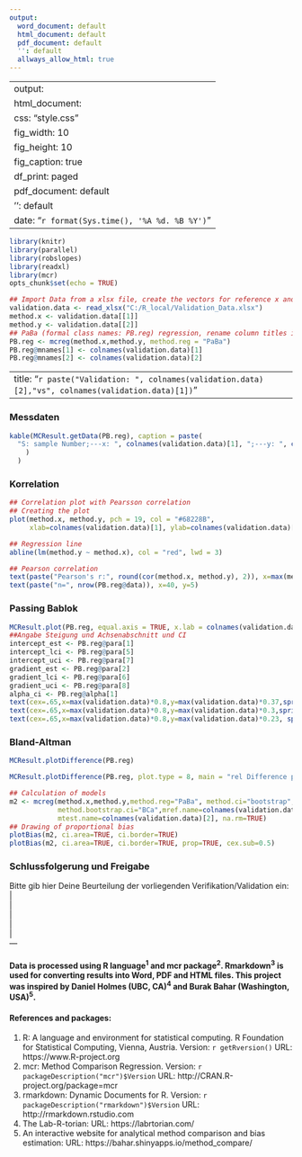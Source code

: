 ```yaml
---
output:
  word_document: default
  html_document: default
  pdf_document: default
  '': default
  allways_allow_html: true
---
```


---
output:
  html_document:
    css: "style.css"
    fig_width: 10
    fig_height: 10
    fig_caption: true
    df_print: paged
  pdf_document: default
  '': default
date: "`r format(Sys.time(), '%A %d. %B %Y')`"
---

```r
library(knitr)
library(parallel)
library(robslopes)
library(readxl)
library(mcr)
opts_chunk$set(echo = TRUE)
```

<!-- Prepare libraries and import data from Excel -->

<!-- create vectors method.x and method.y, run Passing Bablok regression -->

<!-- change column names in PB.reg@mnames to prepare for dynamic title-, axis- & legend labels-->

```r

## Import Data from a xlsx file, create the vectors for reference x and test y
validation.data <- read_xlsx("C:/R_local/Validation_Data.xlsx")
method.x <- validation.data[[1]]
method.y <- validation.data[[2]]
## PaBa (formal class names: PB.reg) regression, rename column titles in PB.reg@mnames
PB.reg <- mcreg(method.x,method.y, method.reg = "PaBa")
PB.reg@mnames[1] <- colnames(validation.data)[1]
PB.reg@mnames[2] <- colnames(validation.data)[2]

```

---
title: "`r paste("Validation: ", colnames(validation.data)[2],"vs", colnames(validation.data)[1])`"
---

### Messdaten

```r
kable(MCResult.getData(PB.reg), caption = paste(
  "S: sample Number;---x: ", colnames(validation.data)[1], ";---y: ", colnames(validation.data)[2]
    )
  )
```

### Korrelation

<!-- Pearsson correlation and plot, sample number n from PB.reg@data -->

```r

## Correlation plot with Pearsson correlation
## Creating the plot
plot(method.x, method.y, pch = 19, col = "#68228B", 
     xlab=colnames(validation.data)[1], ylab=colnames(validation.data)[2])

## Regression line
abline(lm(method.y ~ method.x), col = "red", lwd = 3)

## Pearson correlation
text(paste("Pearson's r:", round(cor(method.x, method.y), 2)), x=max(method.x)*0.8, y=max(method.y)*0.3)
text(paste("n=", nrow(PB.reg@data)), x=40, y=5)

```

### Passing Bablok

<!-- Passing Bablok Plot mit Steigung, Achsenabschnitt, Spearman's correlation  -->

```r

MCResult.plot(PB.reg, equal.axis = TRUE, x.lab = colnames(validation.data)[1], y.lab = colnames(validation.data)[2], points.col = "#68228B", points.pch = 19, ci.area = TRUE, ci.area.col = "#0000FF50", main = paste("Validation", colnames(validation.data)[2], "vs", colnames(validation.data)[1]), sub = "", add.cor = TRUE, cor.method = "spearman", add.grid = FALSE, points.cex = 1)
##Angabe Steigung und Achsenabschnitt und CI
intercept_est <- PB.reg@para[1]
intercept_lci <- PB.reg@para[5]
intercept_uci <- PB.reg@para[7]
gradient_est <- PB.reg@para[2]
gradient_lci <- PB.reg@para[6]
gradient_uci <- PB.reg@para[8]
alpha_ci <- PB.reg@alpha[1]
text(cex=.65,x=max(validation.data)*0.8,y=max(validation.data)*0.37,sprintf("Gradient : %4.2f (%4.2f - %4.2f)", gradient_est, gradient_lci, gradient_uci))
text(cex=.65,x=max(validation.data)*0.8,y=max(validation.data)*0.3,sprintf("Intercept : %4.2f (%4.2f - %4.2f)", intercept_est, intercept_lci, intercept_uci))
text(cex=.65,x=max(validation.data)*0.8,y=max(validation.data)*0.23, sprintf("Alpha : %4.2f", alpha_ci))

```

### Bland-Altman

```r
MCResult.plotDifference(PB.reg)
```

```r

MCResult.plotDifference(PB.reg, plot.type = 8, main = "rel Difference plot")
```

```r
## Calculation of models
m2 <- mcreg(method.x,method.y,method.reg="PaBa", method.ci="bootstrap",
            method.bootstrap.ci="BCa",mref.name=colnames(validation.data)[1],
            mtest.name=colnames(validation.data)[2], na.rm=TRUE)
## Drawing of proportional bias
plotBias(m2, ci.area=TRUE, ci.border=TRUE)
plotBias(m2, ci.area=TRUE, ci.border=TRUE, prop=TRUE, cex.sub=0.5)
```


### Schlussfolgerung und Freigabe

<!-- User Input zur Beurteilung und Freigabe -->

Bitte gib hier Deine Beurteilung der vorliegenden Verifikation/Validation ein:  
|  
|  
|  
|  
|  
---

#### Data is processed using R language^1^ and mcr package^2^.  Rmarkdown^3^ is used for converting results into Word, PDF and HTML files. This project was inspired by Daniel Holmes (UBC, CA)^4^ and Burak Bahar (Washington, USA)^5^.

#### References and packages:

1. R: A language and environment for statistical computing. R Foundation for Statistical Computing, Vienna, Austria. Version: `r getRversion()` URL: https://www.R-project.org
2. mcr: Method Comparison Regression. Version: `r packageDescription("mcr")$Version` URL: http://CRAN.R-project.org/package=mcr
3. rmarkdown: Dynamic Documents for R. Version: `r packageDescription("rmarkdown")$Version` URL: http://rmarkdown.rstudio.com
4. The Lab-R-torian: URL: https://labrtorian.com/
5. An interactive website for analytical method comparison and bias estimation: URL: https://bahar.shinyapps.io/method_compare/


